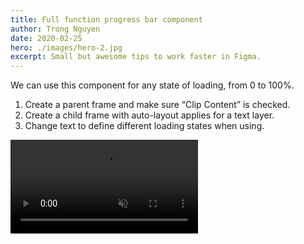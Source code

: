 ```yaml
---
title: Full function progress bar component
author: Trong Nguyen
date: 2020-02-25
hero: ./images/hero-2.jpg
excerpt: Small but awesome tips to work faster in Figma.
---
```


<div class="Grid Col2">
<p>

We can use this component for any state of loading, from 0 to 100%.

1. Create a parent frame and make sure “Clip Content” is checked.
2. Create a child frame with auto-layout applies for a text layer.
3. Change text to define different loading states when using.

</p>

<div class="video">
  <video autoplay loop muted playsinline src="https://video.twimg.com/ext_tw_video/1244257066476122112/pu/vid/1280x720/hMpXNytNwXHuldEB.mp4"></video>
</div>
</div>